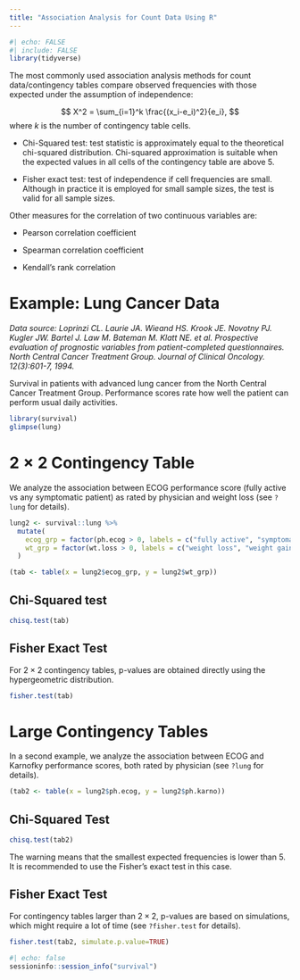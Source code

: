 ---
title: "Association Analysis for Count Data Using R"
---

```{r}
#| echo: FALSE
#| include: FALSE
library(tidyverse)
```

The most commonly used association analysis methods for count data/contingency tables compare observed frequencies with those expected under the assumption of independence:

$$
X^2 = \sum_{i=1}^k \frac{(x_i-e_i)^2}{e_i}, 
$$ where $k$ is the number of contingency table cells.

-   Chi-Squared test: test statistic is approximately equal to the theoretical chi-squared distribution. Chi-squared approximation is suitable when the expected values in all cells of the contingency table are above 5.

-   Fisher exact test: test of independence if cell frequencies are small. Although in practice it is employed for small sample sizes, the test is valid for all sample sizes.

Other measures for the correlation of two continuous variables are:

-   Pearson correlation coefficient

-   Spearman correlation coefficient

-   Kendall's rank correlation

# Example: Lung Cancer Data

*Data source:* *Loprinzi CL. Laurie JA. Wieand HS. Krook JE. Novotny PJ. Kugler JW. Bartel J. Law M. Bateman M. Klatt NE. et al. Prospective evaluation of prognostic variables from patient-completed questionnaires. North Central Cancer Treatment Group. Journal of Clinical Oncology. 12(3):601-7, 1994.*

Survival in patients with advanced lung cancer from the North Central Cancer Treatment Group. Performance scores rate how well the patient can perform usual daily activities.

```{r}
library(survival) 
glimpse(lung)
```

# $2\times 2$ Contingency Table

We analyze the association between ECOG performance score (fully active vs any symptomatic patient) as rated by physician and weight loss (see `?lung` for details).

```{r}
lung2 <- survival::lung %>% 
  mutate(
    ecog_grp = factor(ph.ecog > 0, labels = c("fully active", "symptomatic")), 
    wt_grp = factor(wt.loss > 0, labels = c("weight loss", "weight gain"))
  ) 

(tab <- table(x = lung2$ecog_grp, y = lung2$wt_grp))

```

## Chi-Squared test

```{r}
chisq.test(tab)
```

## Fisher Exact Test

For $2 \times 2$ contingency tables, p-values are obtained directly using the hypergeometric distribution.

```{r}
fisher.test(tab)
```

# Large Contingency Tables

In a second example, we analyze the association between ECOG and Karnofky performance scores, both rated by physician (see `?lung` for details).

```{r}
(tab2 <- table(x = lung2$ph.ecog, y = lung2$ph.karno))
```

## Chi-Squared Test

```{r}
chisq.test(tab2)
```

The warning means that the smallest expected frequencies is lower than 5. It is recommended to use the Fisher's exact test in this case.

## Fisher Exact Test

For contingency tables larger than $2 \times 2$, p-values are based on simulations, which might require a lot of time (see `?fisher.test` for details).

```{r}
fisher.test(tab2, simulate.p.value=TRUE)
```

::: {.callout-note collapse=true title="Session Info"}
```{r}
#| echo: false
sessioninfo::session_info("survival")
```
:::
